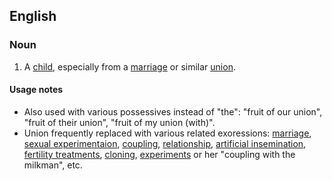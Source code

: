 ==English==

===Noun===
{{en-noun|sg=[[fruit]] of the [[union]]|-}}

# {{idiom|chiefly|literary}} A [[child]], especially from a [[marriage]] or similar [[union]].

====Usage notes====
*Also used with various possessives instead of "the": "fruit of our union", "fruit of their union", "fruit of my union (with)".
*Union frequently replaced with various related exoressions: [[marriage]], [[sexual experimentaion]], [[coupling]], [[relationship]], [[artificial insemination]], [[fertility treatments]], [[cloning]], [[experiments]] or her "coupling with the milkman", etc.
